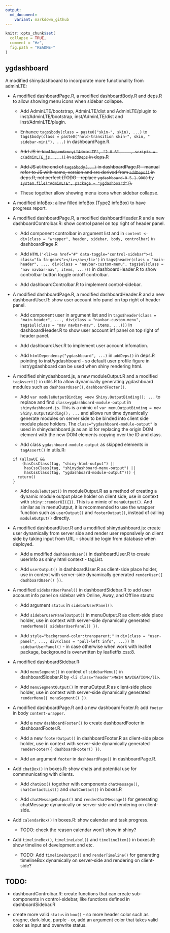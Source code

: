 ```yaml
---
output:
  md_document:
    variant: markdown_github
---
```


<!-- README.md is generated from README.Rmd. -->

```r
knitr::opts_chunk$set(
  collapse = TRUE,
  comment = "#>",
  fig.path = "README-"
)
```

## ygdashboard

A modified shinydashboard to incorporate more functionality from adminLTE:

+ A modified dashboardPage.R, a modified dashboardBody.R and deps.R to allow showing menu icons when sidebar collapse.

    - Add AdminLTE/bootstrap, AdminLTE/dist and AdminLTE/plugin to inst/AdminLTE/bootstrap, inst/AdminLTE/dist and inst/AdminLTE/plugin.

    - Enhance `tags$body(class = paste0("skin-", skin), ...)` to `tags$body(class = paste0("hold-transition skin-", skin, " sidebar-mini"), ...)` in dashboardPage.R.
    
    - ~~Add JS in `htmlDependency("AdminLTE", "2.0.6", ..., scripts = c(adminLTE_js, ...))` in `addDeps` in deps.R~~
    
    - ~~Add JS at the end of `tags$body(...)` in dashboardPage.R - manual refer to JS with name, version and src derived from `addDeps()` in deps.R, not perfect (TODO - replace `ygdashboard-0.5.1.9000` by `system.file("AdminLTE", package = "ygdashboard")`).~~
    
    - These together allow showing menu icons when sidebar collapse.
    
+ A modified infoBox: allow filled infoBox (Type2 infoBox) to have progress report.

+ A modified dashboardPage.R, a modified dashboardHeader.R and a new dashboardControlbar.R: show control panel on top right of header panel.

    - Add component controlbar in argument list and in `content <- div(class = "wrapper", header, sidebar, body, controlbar)` in dashboardPage.R
    
    - Add `HTML('<li><a href="#" data-toggle="control-sidebar"><i class="fa fa-gears"></i></a></li>')` in `tags$header(class = "main-header", ..., div(class = "navbar-custom-menu", tags$ul(class = "nav navbar-nav", items, ...)))` in dashboardHeader.R to show controlbar button toggle on/off controlbar.
    
    - Add dashboardControlbar.R to implement control-sidebar.
          
+ A modified dashboardPage.R, a modified dashboardHeader.R and a new dashboardUser.R: show user account info panel on top right of header panel.

    - Add component user in argument list and in `tags$header(class = "main-header", ..., div(class = "navbar-custom-menu", tags$ul(class = "nav navbar-nav", items, ...)))` in dashboardHeader.R to show user account inf panel on top right of header panel.

    - Add dashboardUser.R to implement user account infomation.
    
    - Add `htmlDependency("ygdashboard", ...)` in `addDeps()` in deps.R pointing to inst/ygdashboard - so default user profile figure in inst/ygdashboard can be used when shiny rendering html.
    
+ A modified shinydashboard.js, a new moduleOutput.R and a modified `tagAssert()` in utils.R to allow dynamically generating ygdashboard modules such as `dashboardUser()`, `dashboardFooter()`.

    - Add `var moduleOutputBinding =new Shiny.OutputBinding(); ...` to replace and find `class=ygdashboard-module-output` in `shinydashboard.js`. This is a mimic of `var menuOutputBinding = new Shiny.OutputBinding(); ...` and allows run time dynamically generate modules on server side to be binded into client side module place holders. The `class="ygdashboard-module-output"` is used in shinydashboard.js as an id for replacing the origin DOM element with the new DOM elements copying over the ID and class.
    
    - Add class `ygdashboard-module-output` as skipped elements in `tagAssert()` in utils.R:
    
    ```  
    if (allowUI &&
        (hasCssClass(tag, "shiny-html-output") ||
         hasCssClass(tag, "shinydashboard-menu-output") ||
         hasCssClass(tag, "ygdashboard-module-output"))) {
      return()
    }
    ```
    
    - Add `moduleOutput()` in moduleOutput.R as a method of creating a dynamic module output place holder on client side, use in context with `shiny::renderUI({})`. This is a mimic of `menuOutput()`. And similar as in menuOutput, it is recommended to use the wrapper function such as `userOutput()` and `footerOutput()`, instead of calling `moduleOutput()` directly.
    
+ A modified dashboardUser.R and a modified shinydashboard.js: create user dynamically from server side and render user reponsively on client side by taking input from URL - should be login from database when deployed.

    - Add a modified `dashboardUser()` in dashboardUser.R to create userInfo as shiny html context - tagList.
    
    - Add `userOutput()` in dashboardUser.R  as client-side place holder, use in context with server-side dynamically generated `renderUser({ dashboardUser() })`.
    
+ A modified `sidebarUserPanel()` in dashboardSidebar.R to add user account info panel on sidebar with Online, Away, and Offline stauts:

    - Add argument `status` in `sidebarUserPanel()`.
    
    - Add `sidebarUserPanelOutput()` in menuOutput.R as client-side place holder, use in context with server-side dynamically generated `renderMenu({ sidebarUserPanel() })`.
    
    - Add `style="background-color:transparent;"` in `div(class = "user-panel", ..., div(class = "pull-left info", ...))` in `sidebarUserPanel()` - in case otherwise when work with leaflet package, background is overwritten by leafletfix.css:8.

+ A modified dashboardSidebar.R:

    - Add `menuSegment()` in context of `sidebarMenu()` in dashboardSidebar.R by `<li class="header">MAIN NAVIGATION</li>`.
    
    - Add `menuSegmentOutput()` in menuOutput.R as client-side place holder, use in context with server-side dynamically generated `renderMenu({ menuSegment() })`.
    
+ A modified dashboardPage.R and a new dashboardFooter.R: add `footer` in body `content-wrapper`.

    - Add a new `dashboardFooter()` to create dashboardFooter in dashboardFooter.R.
    
    - Add a new `footerOutput()` in dashboardFooter.R as client-side place holder, use in context with server-side dynamically generated `renderFooter({ dashboardFooter() })`.
    
    - Add an argument `footer` in `dashboardPage()` in dashboardPage.R.

+ Add `chatBox()` in boxes.R: show chats and potential use for commnunicating with clients.

    - Add `chatBox()` together with components `chatMessage()`, `chatContactList()` and `chatContact()` in boxes.R
    
    - Add `chatMessageOutput()` and `renderChatMessage()` for generating chatMessage dynamically on server-side and rendering on client-side.

+ Add `calendarBox()` in boxes.R: show calendar and task progress. 

    - TODO: check the reason calendar won't show in shiny?

+ Add `timelineBox()`, `timelineLabel()` and `timelineItem()` in boxes.R: show timeline of development and etc. 

    - TODO: Add `timelineOutput()` and `renderTimeline()` for generating timelineBox dynamically on server-side and rendering on client-side?


## TODO:

+ dashboardControlbar.R: create functions that can create sub-components in control-sidebar, like functions defined in dashboardSidebar.R

+ create more valid `status` in `box()` - so more header color such as oragne, dark-blue, purple - or, add an argument color that takes valid color as input and overwrite status.



